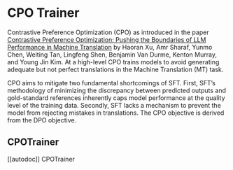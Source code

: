 # CPO Trainer

Contrastive Preference Optimization (CPO) as introduced in the paper [Contrastive Preference Optimization: Pushing the Boundaries of LLM Performance in Machine Translation](https://arxiv.org/pdf/2401.08417.pdf) by Haoran Xu, Amr Sharaf, Yunmo Chen, Weiting Tan, Lingfeng Shen, Benjamin Van Durme, Kenton Murray, and Young Jin Kim. At a high-level CPO  trains models to
avoid generating adequate but not perfect translations in the Machine Translation (MT) task.

CPO aims to mitigate two fundamental shortcomings of SFT. First, SFT’s methodology of minimizing the discrepancy between predicted outputs and gold-standard references inherently caps model performance at the quality level of the training data. Secondly, SFT lacks a mechanism to prevent the model from rejecting mistakes in translations. The CPO objective is derived from the DPO objective.

## CPOTrainer

[[autodoc]] CPOTrainer

